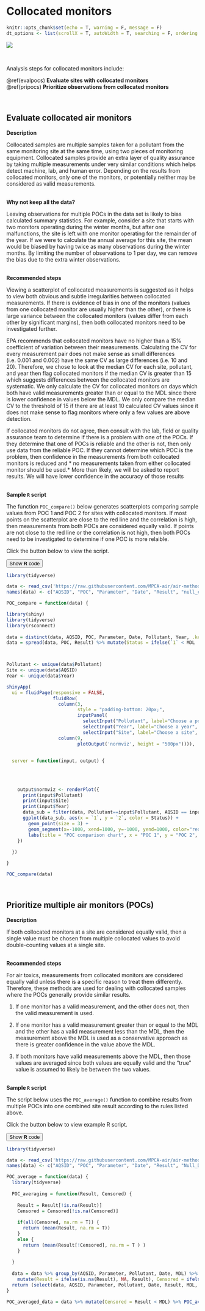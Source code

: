 # Collocated monitors

```r
knitr::opts_chunk$set(echo = T, warning = F, message = F)
dt_options <- list(scrollX = T, autoWidth = T, searching = F, ordering = F, lengthChange = F, paginate = F, info = F)
```

![](https://imgs.xkcd.com/comics/box_plot.png)

<br>

Analysis steps for collocated monitors include:

\@ref(evalpocs) __Evaluate sites with collocated monitors__   
\@ref(pripocs)  __Prioritize observations from collocated monitors__ 

<br>


## Evaluate collocated air monitors {#evalpocs}  

__Description__ 

Collocated samples are multiple samples taken for a pollutant from the same monitoring site at the same time, using two pieces of monitoring equipment. Collocated samples provide an extra layer of quality assurance by taking multiple measurements under very similar conditions which helps detect machine, lab, and human error. Depending on the results from collocated monitors, only one of the monitors, or potentially neither may be considered as valid measurements.


<br> __Why not keep all the data?__

Leaving observations for multiple POCs in the data set is likely to bias calculated summary statistics. For example, consider a site that starts with two monitors operating during the winter months, but after one malfunctions, the site is left with one monitor operating for the remainder of the year. If we were to calculate the annual average for this site, the mean would be biased by having twice as many observations during the winter months. By limiting the number of observations to 1 per day, we can remove the bias due to the extra winter observations. 


<br> __Recommended steps__   

Viewing a scatterplot of collocated measurements is suggested as it helps to view both obvious and subtle irregularities between collocated measurements. If there is evidence of bias in one of the monitors (values from one collocated monitor are usually higher than the other), or there is large variance between the collocated monitors (values differ from each other by significant margins), then both collocated monitors need to be investigated further.

EPA recommends that collocated monitors have no higher than a 15% coefficient of variation between their measurements. Calculating the CV for every measurement pair does not make sense as small differences (i.e. 0.001 and 0.002) have the same CV as large differences (i.e. 10 and 20). Therefore, we chose to look at the median CV for each site, pollutant, and year then flag collocated monitors if the median CV is greater than 15 which suggests differences between the collocated monitors are systematic. We only calculate the CV for collocated monitors on days which both have valid measurements greater than or equal to the MDL since there is lower confidence in values below the MDL. We only compare the median CV to the threshold of 15 if there are at least 10 calculated CV values since it does not make sense to flag monitors where only a few values are above detection.

If collocated monitors do not agree, then consult with the lab, field or quality assurance team to determine if there is a problem with one of the POCs. If they determine that one of POCs is reliable and the other is not, then only use data from the reliable POC. If they cannot determine which POC is the problem, then confidence in the measurements from both collocated monitors is reduced and * no measurements taken from either collocated monitor should be used.* More than likely, we will be asked to report results. We will have lower confidence in the accuracy of those results
 


<br> __Sample `R` script__ 

The function `POC_compare()` below generates scatterplots comparing sample values from POC 1 and POC 2 for sites with collocated monitors. If most points on the scatterplot are close to the red line and the correlation is high, then measurements from both POCs are considered equally valid. If points are not close to the red line or the correlation is not high, then both POCs need to be investigated to determine if one POC is more relaible.

Click the button below to view the script.

<div class="toggle">
<button class = "btn_code">Show __R__ code</button>

```r
library(tidyverse)

data <- read_csv('https://raw.githubusercontent.com/MPCA-air/air-methods/master/airtoxics_data_2009_2013.csv')
names(data) <- c("AQSID", "POC", "Parameter", "Date", "Result", "null_code", "MDL", "Pollutant", "Year", "cas")

POC_compare = function(data) {

library(shiny)
library(tidyverse)
library(rsconnect)  
  
data = distinct(data, AQSID, POC, Parameter, Date, Pollutant, Year, .keep_all = T) #replace with better cleaning function
data = spread(data, POC, Result) %>% mutate(Status = ifelse(`1` < MDL  & `2` < MDL, "POCs 1 and 2 below MDL", ifelse(`1` < MDL, "POC 1 below MDL", ifelse(`2` < MDL, "POC 2 below MDL", "POCs 1 and 2 above MDL") ) ) ) %>% drop_na(Status)



Pollutant <- unique(data$Pollutant)
Site <- unique(data$AQSID)
Year <- unique(data$Year)

shinyApp(
  ui = fluidPage(responsive = FALSE,
                 fluidRow(
                   column(3,
                          style = "padding-bottom: 20px;",
                          inputPanel(
                            selectInput("Pollutant", label="Choose a pollutant", choices = Pollutant),
                            selectInput("Year", label="Choose a year", choices = Year),
                            selectInput("Site", label="Choose a site", choices = Site))),
                   column(9,
                          plotOutput('normviz', height = "500px")))),
  
  
  server = function(input, output) {
    
    
    
    
    output$normviz <- renderPlot({
      print(input$Pollutant)
      print(input$Site)
      print(input$Year)
      data_sub = filter(data, Pollutant==input$Pollutant, AQSID == input$Site, Year == input$Year)
      ggplot(data_sub, aes(x = `1`, y = `2`, color = Status)) +
        geom_point(size = 3) +
        geom_segment(x=-1000, xend=1000, y=-1000, yend=1000, color="red", size=1) +
        labs(title = "POC comparison chart", x = "POC 1", y = "POC 2", subtitle = paste("Correlation =", round(cor(data_sub$`1`,data_sub$`2`, use = "complete"), 2) ) )
    })
    
  })

}

POC_compare(data)
```  

<br>

## Prioritize multiple air monitors (POCs) {#pripocs}  

__Description__

If both collocated monitors at a site are considered equally valid, then a single value must be chosen from multiple collocated values to avoid double-counting values at a single site.

<br> __Recommended steps__   

For air toxics, measurements from collocated monitors are considered equally valid unless there is a specific reason to treat them differently. Therefore, these methods are used for dealing with collocated samples where the POCs generally provide similar results.

1. If one monitor has a valid measurement, and the other does not, then the valid measurement is used.

2. If one monitor has a valid measurement greater than or equal to the MDL and the other has a valid measurement less than the MDL, then the measurement above the MDL is used as a conservative approach as there is greater confidence in the value above the MDL.

3. If both monitors have valid measurements above the MDL, then those values are averaged since both values are equally valid and the "true" value is assumed to likely be between the two values.

<br> __Sample `R` script__ 

The script below uses the `POC_average()` function to combine results from multiple POCs into one combined site result according to the rules listed above.

Click the button below to view example R script.

<div class="toggle">
<button class = "btn_code">Show __R__ code</button>

```r
library(tidyverse)

data <- read_csv('https://raw.githubusercontent.com/MPCA-air/air-methods/master/airtoxics_data_2009_2013.csv')
names(data) <- c("AQSID", "POC", "Parameter", "Date", "Result", "Null_Data_Code", "MDL", "Pollutant", "Year", "CAS")

POC_average = function(data) {
  library(tidyverse)
  
  POC_averaging = function(Result, Censored) {
    
    Result = Result[!is.na(Result)]
    Censored = Censored[!is.na(Censored)]
    
    if(all(Censored, na.rm = T)) {
      return (mean(Result, na.rm = T))
    }
    else {
      return (mean(Result[!Censored], na.rm = T ) )
    }
    
  }
  
  data = data %>% group_by(AQSID, Parameter, Pollutant, Date, MDL) %>% summarise(Result = POC_averaging(Result, Censored), Censored = all(Censored, na.rm = T) ) %>%
    mutate(Result = ifelse(is.na(Result), NA, Result), Censored = ifelse(is.na(Result), NA, Censored))
  return (select(data, AQSID, Parameter, Pollutant, Date, Result, MDL, Censored) ) %>% ungroup()
}

POC_averaged_data = data %>% mutate(Censored = Result < MDL) %>% POC_average()
```  

 


  